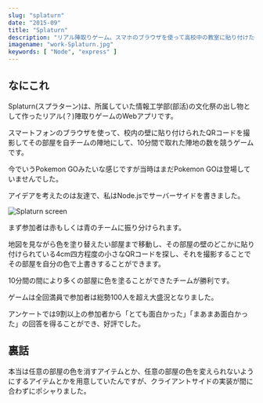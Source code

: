 ```yaml
---
slug: "splaturn"
date: "2015-09"
title: "Splaturn"
description: "リアル陣取りゲーム。スマホのブラウザを使って高校中の教室に貼り付けたQRコードを撮影してプレイします。文化祭の部活の出し物。"
imagename: "work-Splaturn.jpg"
keywords: [ "Node", "express" ]
---
```


## なにこれ

Splaturn(スプラターン)は、所属していた情報工学部(部活)の文化祭の出し物として作ったリアル(？)陣取りゲームのWebアプリです。

スマートフォンのブラウザを使って、校内の壁に貼り付けられたQRコードを撮影してその部屋を自チームの陣地にして、10分間で取れた陣地の数を競うゲームです。

今でいうPokemon GOみたいな感じですが当時はまだPokemon GOは登場していませんでした。

アイデアを考えたのは友達で、私はNode.jsでサーバーサイドを書きました。

<p style="max-width: 320px;">
    <img alt="Splaturn screen" src="./work-Splaturn-screen.png" />
</p>

まず参加者は赤もしくは青のチームに振り分けられます。

地図を見ながら色を塗り替えたい部屋まで移動し、その部屋の壁のどこかに貼り付けられている4cm四方程度の小さなQRコードを探し、それを撮影することでその部屋を自分の色で上書きすることができます。

10分間の間により多くの部屋に色を塗ることができたチームが勝利です。

ゲームは全回満員で参加者は総勢100人を超え大盛況となりました。

アンケートでは9割以上の参加者から「とても面白かった」「まあまあ面白かった」の回答を得ることができ、好評でした。

## 裏話

本当は任意の部屋の色を消すアイテムとか、任意の部屋の色を変えられないようにするアイテムとかを用意していたんですが、クライアントサイドの実装が間に合わずにポシャりました。
